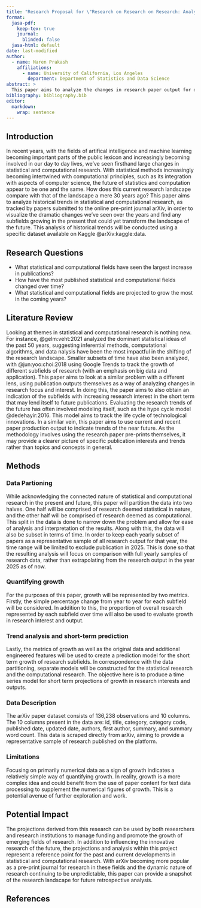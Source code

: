 ```yaml
---
title: "Research Proposal for \"Research on Research on Research: Analyzing historical trends in statistical and computational research from 1993 to 2024\""
format:
  jasa-pdf:
    keep-tex: true  
    journal:
      blinded: false
  jasa-html: default
date: last-modified
author:
  - name: Naren Prakash
    affiliations:
      - name: University of California, Los Angeles
        department: Department of Statistics and Data Science
abstract: >
  This paper aims to analyze the changes in research paper output for different statistical and computational fields over the time period from 1993 to 2024. The paper also projects short term growth for recently emerging fields. The research papers used for this analysis are sourced from a dataset of papers from the pre-print journal arXiv.
bibliography: bibliography.bib  
editor: 
  markdown: 
    wrap: sentence
---
```


## Introduction {#sec-intro}

In recent years, with the fields of artifical intelligence and machine learning becoming important parts of the public lexicon and increasingly becoming involved in our day to day lives, we've seen firsthand large changes in statistical and computational research. With statistical methods increasingly becoming intertwined with computational principles, such as its integration with aspects of computer science, the future of statistics and computation appear to be one and the same. How does this current research landscape compare with that of the landscape a mere 30 years ago? This paper aims to analyze historical trends in statistical and computational research, as tracked by papers submitted to the online pre-print journal arXiv, in order to visualize the dramatic changes we've seen over the years and find any subfields growing in the present that could yet transform the landscape of the future. This analysis of historical trends will be conducted using a specific dataset available on Kaggle @arXiv:kaggle:data.

## Research Questions {#sec-questions}
- What statistical and computational fields have seen the largest increase in publications?
- How have the most published statistical and computational fields changed over time?
- What statistical and computational fields are projected to grow the most in the coming years?

## Literature Review {#lit-review}

Looking at themes in statistical and computational research is nothing new. For instance, @gelm:veht:2021 analyzed the dominant statistical ideas of the past 50 years, suggesting inferential methods, computational algorithms, and data nalysis have been the most impactful in the shifting of the research landscape. Smaller subsets of time have also been analyzed, with @jun:yoo:choi:2018 using Google Trends to track the growth of different subfields of research (with an emphasis on big data and application). This paper aims to look at a similar problem with a different lens, using publication outputs themselves as a way of analyzing changes in research focus and interest. In doing this, the paper aims to also obtain an indication of the subfields with increasing research interest in the short term that may lend itself to future publications. Evaluating the research trends of the future has often involved modeling itself, such as the hype cycle model @dedehayir:2016. This model aims to track the life cycle of technological innovations. In a similar vein, this paper aims to use current and recent paper production output to indicate trends of the near future. As the methodology involves using the research paper pre-prints themselves, it may provide a clearer picture of specific publication interests and trends rather than topics and concepts in general.



## Methods {#sec-meth}

### Data Partioning

While acknowledging the connected nature of statistical and computational research in the present and future, this paper will partition the data into two halves. One half will be comprised of research deemed statistical in nature, and the other half will be comprised of research deemed as computational. This split in the data is done to narrow down the problem and allow for ease of analysis and interpretation of the results. Along with this, the data will also be subset in terms of time. In order to keep each yearly subset of papers as a representative sample of all research output for that year, the time range will be limited to exclude publication in 2025. This is done so that the resulting analysis will focus on comparison with full yearly samples of research data, rather than extrapolating from the research output in the year 2025 as of now.

### Quantifying growth

For the purposes of this paper, growth will be represented by two metrics. Firstly, the simple percentage change from year to year for each subfield will be considered. In addition to this, the proportion of overall research represented by each subfield over time will also be used to evaluate growth in research interest and output.

### Trend analysis and short-term prediction

Lastly, the metrics of growth as well as the original data and additional engineered features will be used to create a prediction model for the short term growth of research subfields. In correspondence with the data partitioning, separate models will be constructed for the statistical research and the computational research. The objective here is to produce a time series model for short term projections of growth in research interests and outputs.

### Data Description

The arXiv paper dataset consists of 136,238 observations and 10 columns. The 10 columns present in the data are: id, title, category, category code, published date, updated date, authors, first author, summary, and summary word count. This data is scraped directly from arXiv, aiming to provide a representative sample of research published on the platform.

### Limitations

Focusing on primarily numerical data as a sign of growth indicates a relatively simple way of quantifying growth. In reality, growth is a more complex idea and could benefit from the use of paper content for text data processing to supplement the numerical figures of growth. This is a potential avenue of further exploration and work.

## Potential Impact {#impact}

The projections derived from this research can be used by both researchers and research institutions to manage funding and promote the growth of emerging fields of research. In addition to influencing the innovative research of the future, the projections and analysis within this project represent a reference point for the past and current developments in statistical and computational research. With arXiv becoming more popular as a pre-print journal for research in these fields and the dynamic nature of research continuing to be unpredictable, this paper can provide a snapshot of the research landscape for future retrospective analysis. 

## References


